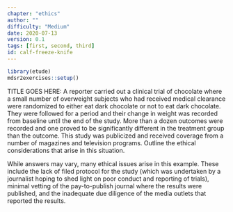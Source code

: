 ```yaml
---
chapter: "ethics"
author: ""
difficulty: "Medium"
date: 2020-07-13 
version: 0.1
tags: [first, second, third]
id: calf-freeze-knife
---
```


```r
library(etude)
mdsr2exercises::setup()
```

TITLE GOES HERE: A reporter carried out a clinical trial of chocolate where a small number of overweight subjects who had received medical clearance were randomized to either eat dark chocolate or not to eat dark chocolate.  They were followed for a period and their change in weight was recorded from baseline until the end of the study.  More than a dozen outcomes were recorded and one proved to be significantly different in the treatment group than the outcome.  This study was publicized and received coverage from a number of magazines and television programs.  Outline the ethical considerations that arise in this situation.

  <!--begin-answer-->
While answers may vary, many ethical issues arise in this example.  These include the lack of filed protocol for the study (which was undertaken by a journalist hoping to shed light on poor conduct and reporting of trials), minimal vetting of the pay-to-publish journal where the results were published, and the inadequate due diligence of the media outlets that reported the results.
  <!--end-answer-->
